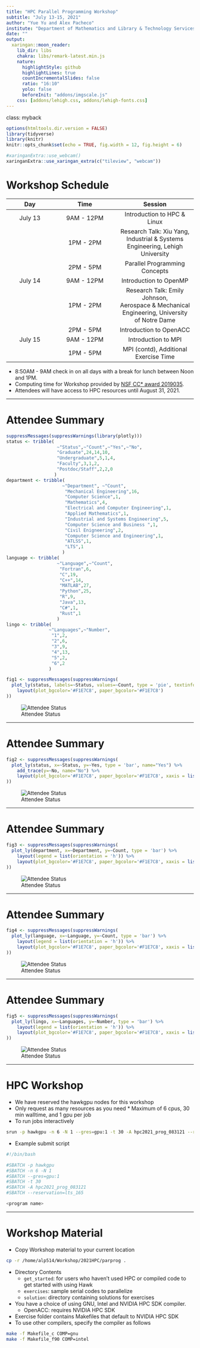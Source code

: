 ```yaml
---
title: "HPC Parallel Programming Workshop"
subtitle: "July 13-15, 2021"
author: "Yue Yu and Alex Pacheco"
institute: "Department of Mathematics and Library & Technology Services<br />Lehigh University"
date: ""
output:
  xaringan::moon_reader:
    lib_dir: libs
    chakra: libs/remark-latest.min.js
    nature:
      highlightStyle: github
      highlightLines: true
      countIncrementalSlides: false
      ratio: "16:10"
      yolo: false
      beforeInit: "addons/imgscale.js"
    css: [addons/lehigh.css, addons/lehigh-fonts.css]
---
```

class: myback

```r
options(htmltools.dir.version = FALSE)
library(tidyverse)
library(knitr)
knitr::opts_chunk$set(echo = TRUE, fig.width = 12, fig.height = 6)
```
```r
#xaringanExtra::use_webcam()
xaringanExtra::use_xaringan_extra(c("tileview", "webcam"))
```

# Workshop Schedule

|   Day   |    Time    |     Session   |
|:-------:|:----------:|:-------------:|
| July 13 | 9AM - 12PM | Introduction to HPC & Linux |
|         | 1PM -  2PM | Research Talk: Xiu Yang, <br />Industrial & Systems Engineering, Lehigh University |
|         | 2PM -  5PM | Parallel Programming Concepts |
| July 14 | 9AM - 12PM | Introduction to OpenMP |
|         | 1PM -  2PM | Research Talk: Emily Johnson, <br />Aerospace & Mechanical Engineering, University of Notre Dame|
|         | 2PM -  5PM | Introduction to OpenACC |
| July 15 | 9AM - 12PM | Introduction to MPI |
|         | 1PM -  5PM | MPI (contd), Additional Exercise Time |

* 8:50AM - 9AM check in on all days with a break for lunch between Noon and 1PM.
* Computing time for Workshop provided by [NSF CC&#42; award 2019035](https://www.nsf.gov/awardsearch/showAward?AWD_ID=2019035&HistoricalAwards=false).
* Attendees will have access to HPC resources until August 31, 2021.


---

# Attendee Summary

```r
suppressMessages(suppressWarnings(library(plotly)))
status <- tribble(
                   ~"Status",~"Count",~"Yes",~"No",
                   "Graduate",24,14,10,
                   "Undergraduate",5,1,4,
                   "Faculty",3,1,2,
                   "Postdoc/Staff",2,2,0
                  )
department <- tribble(
                     ~"Department", ~"Count",
                      "Mechanical Engineering",16,
                      "Computer Science",1,
                      "Mathematics",4,
                      "Electrical and Computer Engineering",1,
                      "Applied Mathematics",1,
                      "Industrial and Systems Engineering",5,
                      "Computer Science and Business ",1,
                      "Civil Enigneering",2,
                      "Computer Science and Engineering",1,
                      "ATLSS",1,
                      "LTS",1
                     )
language <- tribble(
                   ~"Language",~"Count",
                    "Fortran",6,
                    "C",19,
                    "C++",14,
                    "MATLAB",27,
                    "Python",25,
                    "R",9,
                    "Java",13,
                    "C#",1,
                    "Rust",1
                   )
lingo <- tribble(
                ~"Languages",~"Number",
                 "1",2,
                 "2",6,
                 "3",9,
                 "4",13,
                 "5",2,
                 "6",2
                )
```

```r
fig1 <- suppressMessages(suppressWarnings(
  plot_ly(status, labels=~Status, values=~Count, type = 'pie', textinfo = "values", text = status$Count) %>%
    layout(plot_bgcolor='#F1E7C8', paper_bgcolor='#F1E7C8')
))
```

<!--
-->
![Attendee Status](parprog_status.png)




---

# Attendee Summary

```r
fig2 <- suppressMessages(suppressWarnings(
  plot_ly(status, x=~Status, y=~Yes, type = 'bar', name="Yes") %>%
    add_trace(y=~No, name="No") %>%
    layout(plot_bgcolor='#F1E7C8', paper_bgcolor='#F1E7C8', xaxis = list(title=""), yaxis = list(title="HPC Experience"), barmode = 'group')
))
```

<!--
-->
![Attendee Status](parprog_hpc.png)


---

# Attendee Summary


```r
fig3 <- suppressMessages(suppressWarnings(
  plot_ly(department, x=~Department, y=~Count, type = 'bar') %>% 
    layout(legend = list(orientation = 'h')) %>%
    layout(plot_bgcolor='#F1E7C8', paper_bgcolor='#F1E7C8', xaxis = list(title=""), yaxis = list(title=""))
))
```

<!--
-->
![Attendee Status](parprog_dept.png)



---

# Attendee Summary


```r
fig4 <- suppressMessages(suppressWarnings(
  plot_ly(language, x=~Language, y=~Count, type = 'bar') %>% 
    layout(legend = list(orientation = 'h')) %>%
    layout(plot_bgcolor='#F1E7C8', paper_bgcolor='#F1E7C8', xaxis = list(title=""), yaxis = list(title=""))
))
```

<!--
-->
![Attendee Status](parprog_lang.png)



---

# Attendee Summary


```r
fig5 <- suppressMessages(suppressWarnings(
  plot_ly(lingo, x=~Languages, y=~Number, type = 'bar') %>% 
    layout(legend = list(orientation = 'h')) %>%
    layout(plot_bgcolor='#F1E7C8', paper_bgcolor='#F1E7C8', xaxis = list(title="Number of Languages"), yaxis = list(title=""))
))
```

<!--
-->
![Attendee Status](parprog_lingo.png)


---

# HPC Workshop 

* We have reserved the hawkgpu nodes for this workshop
* Only request as many resources as you need
      * Maximum of 6 cpus, 30 min walltime, and 1 gpu per job
* To run jobs interactively
```bash
srun -p hawkgpu -n 6 -N 1 --gres=gpu:1 -t 30 -A hpc2021_prog_083121 --reservation=lts_165 <program name>
```

* Example submit script
```bash
#!/bin/bash

#SBATCH -p hawkgpu
#SBATCH -n 6 -N 1
#SBATCH --gres=gpu:1
#SBATCH -t 30
#SBATCH -A hpc2021_prog_083121
#SBATCH --reservation=lts_165

<program name>
```

---

# Workshop Material

* Copy Workshop material to your current location
```bash
cp -r /home/alp514/Workshop/2021HPC/parprog .
```

* Directory Contents
   * `get_started`: for users who haven't used HPC or compiled code to get started with using Hawk 
   * `exercises`: sample serial codes to parallelize 
   * `solution`: directory containing solutions for exercises
* You have a choice of using GNU, Intel and NVIDIA HPC SDK compiler.
   * OpenACC: requires NVIDIA HPC SDK
* Exercise folder contains Makefiles that default to NVIDIA HPC SDK
* To use other compilers, specify the compiler as follows
```bash
make -f Makefile_c COMP=gnu
make -f Makefile_f90 COMP=intel
```
